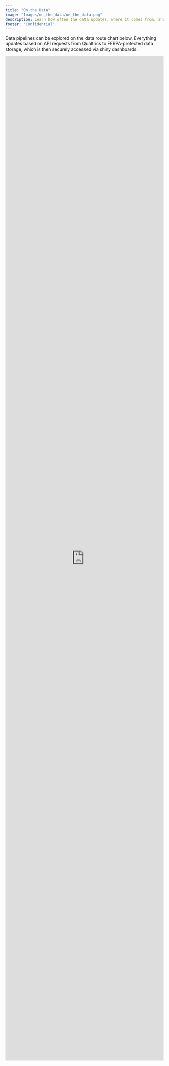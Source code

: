 ```yaml
---
title: "On the Data"
image: "Images/on_the_data/on_the_data.png"
description: Learn how often the data updates, where it comes from, and how items like student work, course assessments, or mindsets are scored.
footer: "Confidential"
---
```


Data pipelines can be explored on the data route chart below. Everything updates based on API requests from Qualtrics to FERPA-protected data storage, which is then securely accessed via shiny dashboards.

<iframe frameborder="0" style="width:100%;height:3180px;" src="https://viewer.diagrams.net/?tags=%7B%7D&amp;lightbox=1&amp;highlight=0000ff&amp;edit=_blank&amp;layers=1&amp;nav=1#G1xk-YR3Hpq8xURlrlfkmBXsRVW-sdTC7M">

</iframe>
